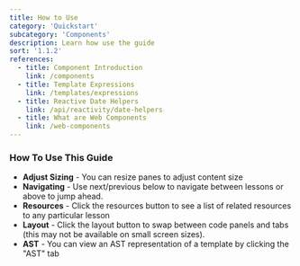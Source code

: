 ```yaml
---
title: How to Use
category: 'Quickstart'
subcategory: 'Components'
description: Learn how use the guide
sort: '1.1.2'
references:
  - title: Component Introduction
    link: /components
  - title: Template Expressions
    link: /templates/expressions
  - title: Reactive Date Helpers
    link: /api/reactivity/date-helpers
  - title: What are Web Components
    link: /web-components
---
```


### How To Use This Guide

* **Adjust Sizing** - You can resize panes to adjust content size
* **Navigating** - Use next/previous below to navigate between lessons or <ui-icon menu></ui-icon> above to jump ahead.
* **Resources** - Click the resources button to see a list of related resources to any particular lesson
* **Layout** - Click the layout button to swap between code panels and tabs (this may not be available on small screen sizes).
* **AST** - You can view an AST representation of a template by clicking the "AST" tab
